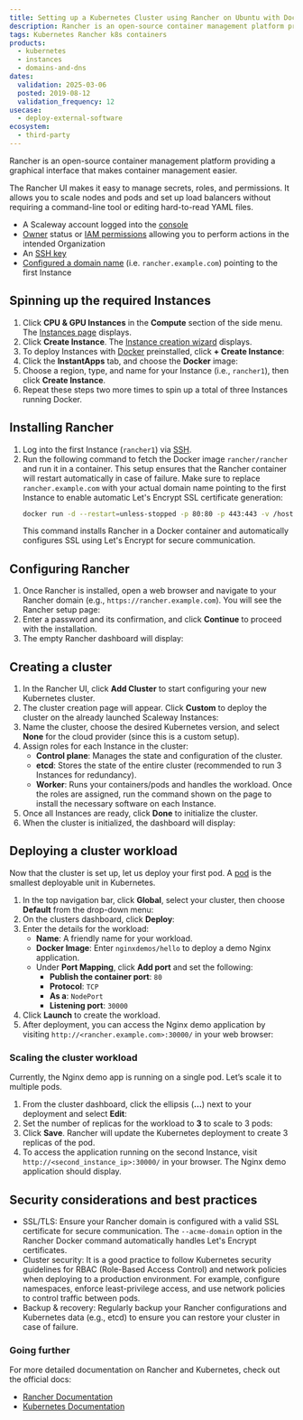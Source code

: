 ```yaml
---
title: Setting up a Kubernetes Cluster using Rancher on Ubuntu with Docker
description: Rancher is an open-source container management platform providing a graphical interface that makes container management easier.
tags: Kubernetes Rancher k8s containers
products:
  - kubernetes
  - instances
  - domains-and-dns
dates:
  validation: 2025-03-06
  posted: 2019-08-12
  validation_frequency: 12
usecase:
  - deploy-external-software
ecosystem:
  - third-party
---
```




Rancher is an open-source container management platform providing a graphical interface that makes container management easier.

The Rancher UI makes it easy to manage secrets, roles, and permissions. It allows you to scale nodes and pods and set up load balancers without requiring a command-line tool or editing hard-to-read YAML files.

<Requirements />

- A Scaleway account logged into the [console](https://console.scaleway.com)
- [Owner](/iam/concepts/#owner) status or [IAM permissions](/iam/concepts/#permission) allowing you to perform actions in the intended Organization
- An [SSH key](/organizations-and-projects/how-to/create-ssh-key/)
- [Configured a domain name](/domains-and-dns/quickstart/) (i.e. `rancher.example.com`) pointing to the first Instance

## Spinning up the required Instances

1. Click **CPU & GPU Instances** in the **Compute** section of the side menu. The [Instances page](https://console.scaleway.com/instance/servers) displays.
2. Click **Create Instance**. The [Instance creation wizard](https://console.scaleway.com/instance/servers/create) displays.
3. To deploy Instances with [Docker](https://www.docker.com/) preinstalled, click **+ Create Instance**:
    <Lightbox image={image} alt="" />
4. Click the **InstantApps** tab, and choose the **Docker** image:
    <Lightbox image={image2} alt="" />
5. Choose a region, type, and name for your Instance (i.e., `rancher1`), then click **Create Instance**.
6. Repeat these steps two more times to spin up a total of three Instances running Docker.

## Installing Rancher

1. Log into the first Instance (`rancher1`) via [SSH](/instances/how-to/connect-to-instance/).
2. Run the following command to fetch the Docker image `rancher/rancher` and run it in a container. This setup ensures that the Rancher container will restart automatically in case of failure. Make sure to replace `rancher.example.com` with your actual domain name pointing to the first Instance to enable automatic Let's Encrypt SSL certificate generation:
    ```bash
    docker run -d --restart=unless-stopped -p 80:80 -p 443:443 -v /host/rancher:/var/lib/rancher rancher/rancher --acme-domain rancher.example.com
    ```
    This command installs Rancher in a Docker container and automatically configures SSL using Let's Encrypt for secure communication.

## Configuring Rancher

1. Once Rancher is installed, open a web browser and navigate to your Rancher domain (e.g., `https://rancher.example.com`). You will see the Rancher setup page:
    <Lightbox image={image3} alt="" />
2. Enter a password and its confirmation, and click **Continue** to proceed with the installation.
3. The empty Rancher dashboard will display:
    <Lightbox image={image4} alt="" />

## Creating a cluster

1. In the Rancher UI, click **Add Cluster** to start configuring your new Kubernetes cluster.
2. The cluster creation page will appear. Click **Custom** to deploy the cluster on the already launched Scaleway Instances:
    <Lightbox image={image5} alt="" />
3. Name the cluster, choose the desired Kubernetes version, and select **None** for the cloud provider (since this is a custom setup).
    <Lightbox image={image6} alt="" />
4. Assign roles for each Instance in the cluster:
    - **Control plane**: Manages the state and configuration of the cluster.
    - **etcd**: Stores the state of the entire cluster (recommended to run 3 Instances for redundancy).
    - **Worker**: Runs your containers/pods and handles the workload.
    Once the roles are assigned, run the command shown on the page to install the necessary software on each Instance.
    <Lightbox image={image7} alt="" />
5. Once all Instances are ready, click **Done** to initialize the cluster.
6. When the cluster is initialized, the dashboard will display:
    <Lightbox image={image8} alt="" />

## Deploying a cluster workload

Now that the cluster is set up, let us deploy your first pod. A [pod](https://kubernetes.io/docs/concepts/workloads/pods/pod-overview/) is the smallest deployable unit in Kubernetes.

1. In the top navigation bar, click **Global**, select your cluster, then choose **Default** from the drop-down menu:
    <Lightbox image={image9} alt="" />
2. On the clusters dashboard, click **Deploy**:
    <Lightbox image={image10} alt="" />
3. Enter the details for the workload:
    - **Name**: A friendly name for your workload.
    - **Docker Image**: Enter `nginxdemos/hello` to deploy a demo Nginx application.
    - Under **Port Mapping**, click **Add port** and set the following:
        - **Publish the container port**: `80`
        - **Protocol**: `TCP`
        - **As a**: `NodePort`
        - **Listening port**: `30000`
    <Lightbox image={image11} alt="" />
4. Click **Launch** to create the workload.
5. After deployment, you can access the Nginx demo application by visiting `http://<rancher.example.com>:30000/` in your web browser:
    <Lightbox image={image12} alt="" />

### Scaling the cluster workload

Currently, the Nginx demo app is running on a single pod. Let’s scale it to multiple pods.

1. From the cluster dashboard, click the ellipsis (**…**) next to your deployment and select **Edit**:
    <Lightbox image={image13} alt="" />
2. Set the number of replicas for the workload to **3** to scale to 3 pods:
    <Lightbox image={image14} alt="" />
3. Click **Save**. Rancher will update the Kubernetes deployment to create 3 replicas of the pod.
    <Lightbox image={image15} alt="" />
4. To access the application running on the second Instance, visit `http://<second_instance_ip>:30000/` in your browser. The Nginx demo application should display.

## Security considerations and best practices

- SSL/TLS: Ensure your Rancher domain is configured with a valid SSL certificate for secure communication. The `--acme-domain` option in the Rancher Docker command automatically handles Let's Encrypt certificates.
- Cluster security: It is a good practice to follow Kubernetes security guidelines for RBAC (Role-Based Access Control) and network policies when deploying to a production environment. For example, configure namespaces, enforce least-privilege access, and use network policies to control traffic between pods.
- Backup & recovery: Regularly backup your Rancher configurations and Kubernetes data (e.g., etcd) to ensure you can restore your cluster in case of failure.

### Going further

For more detailed documentation on Rancher and Kubernetes, check out the official docs:
- [Rancher Documentation](https://ranchermanager.docs.rancher.com/)
- [Kubernetes Documentation](https://kubernetes.io/docs/home/)
